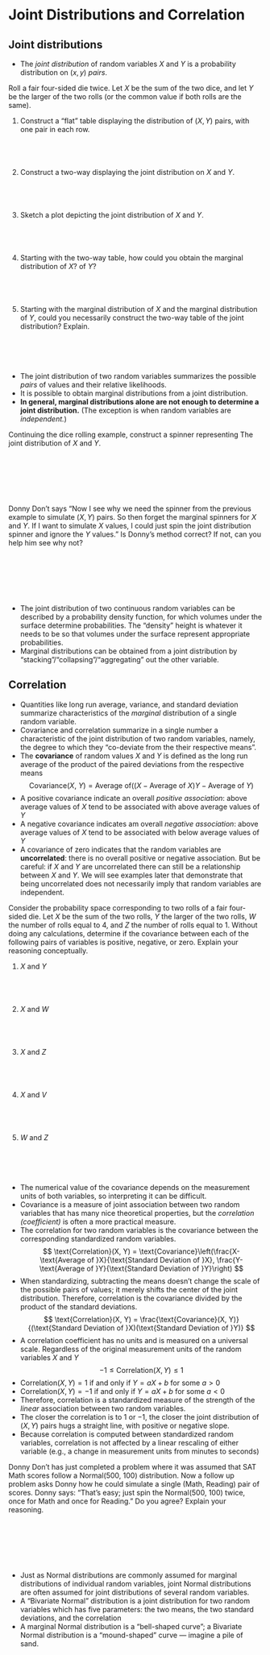 # Joint Distributions and Correlation


## Joint distributions

- The *joint distribution* of random variables $X$ and $Y$ is a probability distribution on $(x, y)$ *pairs*.




::: {#exm-dice-joint-dist}
Roll a fair four-sided die twice.  Let $X$ be the sum of the two dice, and let $Y$ be the larger of the two rolls (or the common value if both rolls are the same).
:::




1. Construct a "flat" table displaying the distribution of $(X, Y)$ pairs, with one pair in each row.
\
\
\
\
\
1. Construct a two-way displaying the joint distribution on $X$ and $Y$.
\
\
\
\
\
1. Sketch a plot depicting the joint distribution of $X$ and $Y$.
\
\
\
\
\
1. Starting with the two-way table, how could you obtain the marginal distribution of $X$? of $Y$?
\
\
\
\
\
1. Starting with the marginal distribution of $X$ and the marginal distribution of $Y$, could you necessarily construct the two-way table of the joint distribution? Explain.
\
\
\
\
\


- The joint distribution of two random variables summarizes the possible *pairs* of values and their relative likelihoods.
- It is possible to obtain marginal distributions from a joint distribution.
- **In general, marginal distributions alone are not enough to determine a joint distribution.**
(The exception is when random variables are *independent.*)




::: {#exm-dice-spinners-ex22}
Continuing the dice rolling example, construct a spinner representing The joint distribution of $X$ and $Y$.
:::
\
\
\
\
\

::: {#exm-dd-dice-joint-sim}
Donny Don't says "Now I see why we need the spinner from the previous example to simulate $(X, Y)$ pairs.
So then forget the marginal spinners for $X$ and $Y$.
If I want to simulate $X$ values, I could just spin the joint distribution spinner and ignore the $Y$ values."
Is Donny's method correct?
If not, can you help him see why not?
:::
\
\
\
\
\

- The joint distribution of two continuous random variables can be described by a probability density function, for which volumes under the surface determine probabilities.
The "density" height is whatever it needs to be so that volumes under the surface represent appropriate probabilities.
- Marginal distributions can be obtained from a joint distribution by "stacking"/"collapsing"/"aggregating" out the other variable.

## Correlation

- Quantities like long run average, variance, and standard deviation summarize characteristics of the *marginal* distribution of a single random variable.
- Covariance and correlation summarize in a single number a characteristic of the joint distribution of two random variables, namely, the degree to which they "co-deviate from the their respective means".
- The **covariance** of random values $X$ and $Y$ is defined as the long run average of the product of the paired deviations from the respective means
$$
\text{Covariance($X$, $Y$)} = \text{Average of} ((X - \text{Average of }X)Y - \text{Average of }Y)
$$
- A positive covariance indicate an overall *positive association*: above average values of $X$ tend to be associated with above average values of $Y$
- A negative covariance indicates am overall *negative association*: above average values of $X$ tend to be associated with below average values of $Y$
- A covariance of zero indicates that the random variables are  **uncorrelated**: there is no overall positive or negative association. But be careful: if $X$ and $Y$ are  uncorrelated there can still be a relationship between $X$ and $Y$. We will see examples later that demonstrate that being uncorrelated does not necessarily imply that random variables are independent.



::: {#exm-dice-covariance}
Consider the probability space corresponding to two rolls of a fair four-sided die.  Let $X$ be the sum of the two rolls, $Y$ the larger of the two rolls, $W$ the number of rolls equal to 4, and $Z$ the number of rolls equal to 1.
Without doing any calculations, determine if the covariance between each of the following pairs of variables is positive, negative, or zero.
Explain your reasoning conceptually.
::: 


1. $X$ and $Y$
\
\
\
\
\
1. $X$ and $W$
\
\
\
\
\
1. $X$ and $Z$
\
\
\
\
\
1. $X$ and $V$
\
\
\
\
\
1. $W$ and $Z$
\
\
\
\
\

- The numerical value of the covariance depends on the measurement units of both variables, so interpreting it can be difficult.
- Covariance is a measure of joint association between two
random variables that has many nice theoretical properties, but the *correlation
(coefficient)* is often a more practical measure.
- The correlation for two random variables is the covariance between the corresponding standardized random variables.
$$
\text{Correlation}(X, Y) = \text{Covariance}\left(\frac{X- \text{Average of }X}{\text{Standard Deviation of }X}, \frac{Y- \text{Average of }Y}{\text{Standard Deviation of }Y}\right)
$$
- When standardizing, subtracting the means doesn't change the scale of the possible pairs of values; it merely shifts the center of the joint distribution. Therefore, correlation is the covariance divided by the product of the standard deviations.
$$
\text{Correlation}(X, Y) = \frac{\text{Covariance}(X, Y)}{(\text{Standard Deviation of }X)(\text{Standard Deviation of }Y)}
$$
- A correlation coefficient has no units and is measured on a universal scale. Regardless of the original measurement units of the random variables $X$ and $Y$
$$
-1\le \textrm{Correlation}(X,Y)\le 1
$$
- $\textrm{Correlation}(X,Y) = 1$ if and only if $Y=aX+b$ for some $a>0$
- $\textrm{Correlation}(X,Y) = -1$ if and only if $Y=aX+b$ for some $a<0$
- Therefore, correlation is a standardized measure of the strength of the *linear* association between two random variables.
- The closer the correlation is to 1 or $-1$, the closer the joint distribution of $(X, Y)$ pairs hugs a straight line, with positive or negative slope.
- Because correlation is computed between standardized random variables,  correlation is not affected by a linear rescaling of either variable (e.g., a change in measurement units from minutes to seconds)




::: {#exm-dd-bvn-spinner}

Donny Don't has just completed a problem where it was assumed that SAT Math scores follow a Normal(500, 100) distribution. Now a follow up problem asks Donny how he could simulate a single (Math, Reading) pair of scores. Donny says: "That's easy; just spin the Normal(500, 100) twice, once for Math and once for Reading."
Do you agree?
Explain your reasoning.
:::
\
\
\
\
\

- Just as Normal distributions are commonly assumed for marginal distributions of individual random variables, joint Normal distributions are often assumed for joint distributions of several random variables.
- A "Bivariate Normal" distribution is a joint distribution for two random variables which has five parameters: the two means, the two standard deviations, and the correlation
- A marginal Normal distribution is a "bell-shaped curve"; a Bivariate Normal distribution is a "mound-shaped" curve --- imagine a pile of sand.